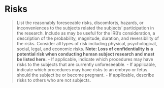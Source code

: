 # Risks

> List the reasonably foreseeable risks, discomforts, hazards, or
> inconveniences to the subjects related the subjects' participation in
> the research. Include as may be useful for the IRB's consideration, a
> description of the probability, magnitude, duration, and reversibility
> of the risks. Consider all types of risk including physical,
> psychological, social, legal, and economic risks. **Note: Loss of
> confidentiality is a potential risk when conducting human subject
> research and must be listed here.**
> -   If applicable, indicate which procedures may have risks to the
> subjects that are currently unforeseeable.
> -   If applicable, indicate which procedures may have risks to an embryo
> or fetus should the subject be or become pregnant.
> -   If applicable, describe risks to others who are not subjects.
